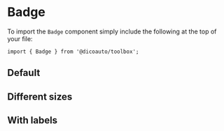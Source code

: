 
<Meta
  title="Toolbox/Badge"
  component={Badge}
/>

# Badge

To import the `Badge` component simply include the following at the top of your file:

```
import { Badge } from '@dicoauto/toolbox';
```

## Default

<Canvas>
  <Story name="Default">
    <Badge />
  </Story>
</Canvas>

## Different sizes

<Canvas>
  <Story name="Different sizes">
    <div className="flex space-x-4">
      <Badge size="s" />
      <Badge size="m" />
      <Badge size="lg" />
      <Badge size="xl" />
    </div>
  </Story>
</Canvas>

## With labels

<Canvas>
  <Story name="With Label">
    <div className="flex space-x-4 mb-4">
      <Badge badge={9} />
      <Badge badge={25} />
      <Badge badge={99} />
      <Badge badge={999} />
    </div>
    <div className="flex space-x-4">
      <Badge
        size="s"
        badge={999}
      />
      <Badge
        size="m"
        badge={25}
      />
      <Badge badge={9} />
      <Badge badge={999} />
    </div>
  </Story>
</Canvas>
